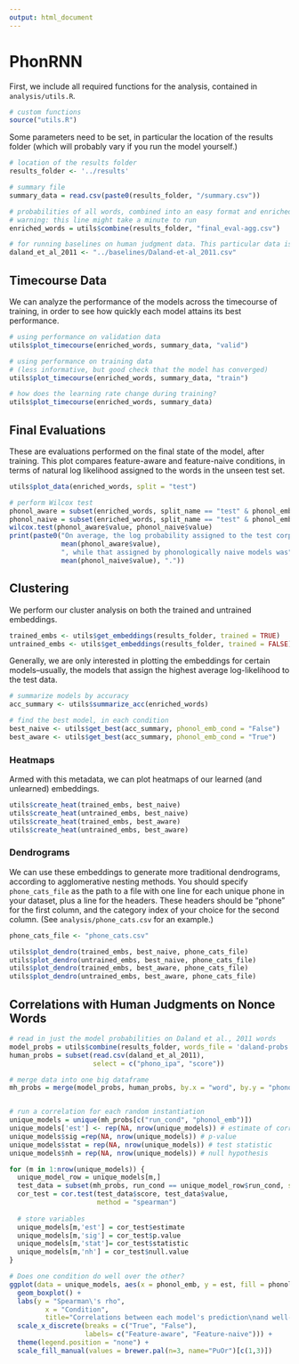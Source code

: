 ```yaml
---
output: html_document
---
```

# PhonRNN

First, we include all required functions for the analysis, contained in `analysis/utils.R`.

```r
# custom functions
source("utils.R")
```

Some parameters need to be set, in particular the location of the results folder (which will probably vary if you run the model yourself.)

```r
# location of the results folder
results_folder <- '../results'

# summary file
summary_data = read.csv(paste0(results_folder, "/summary.csv"))

# probabilities of all words, combined into an easy format and enriched with summary results as well
# warning: this line might take a minute to run
enriched_words = utils$combine(results_folder, "final_eval-agg.csv")

# for running baselines on human judgment data. This particular data is available from: https://sites.google.com/site/rdaland/publications/Daland_etal_2011__AverageScores.csv?attredirects=0&d=1
daland_et_al_2011 <- "../baselines/Daland-et-al_2011.csv"

```

## Timecourse Data

We can analyze the performance of the models across the timecourse of training, in order to see how quickly each model attains its best performance.

```r
# using performance on validation data
utils$plot_timecourse(enriched_words, summary_data, "valid")

# using performance on training data
# (less informative, but good check that the model has converged)
utils$plot_timecourse(enriched_words, summary_data, "train")

# how does the learning rate change during training?
utils$plot_timecourse(enriched_words, summary_data)
```


## Final Evaluations

These are evaluations performed on the final state of the model, after training. This plot compares feature-aware and feature-naive conditions, in terms of natural log likelihood assigned to the words in the unseen test set.

```r

utils$plot_data(enriched_words, split = "test")

# perform Wilcox test
phonol_aware = subset(enriched_words, split_name == "test" & phonol_emb == "True")
phonol_naive = subset(enriched_words, split_name == "test" & phonol_emb == "False")
wilcox.test(phonol_aware$value, phonol_naive$value)
print(paste0("On average, the log probability assigned to the test corpus by phonologically aware models was ",
             mean(phonol_aware$value),
             ", while that assigned by phonologically naive models was",
             mean(phonol_naive$value), "."))

```

## Clustering

We perform our cluster analysis on both the trained and untrained embeddings.

```r
trained_embs <- utils$get_embeddings(results_folder, trained = TRUE)
untrained_embs <- utils$get_embeddings(results_folder, trained = FALSE)
```

Generally, we are only interested in plotting the embeddings for certain models--usually, the models that assign the highest average log-likelihood to the test data.

```r
# summarize models by accuracy
acc_summary <- utils$summarize_acc(enriched_words)

# find the best model, in each condition
best_naive <- utils$get_best(acc_summary, phonol_emb_cond = "False")
best_aware <- utils$get_best(acc_summary, phonol_emb_cond = "True")

```


### Heatmaps

Armed with this metadata, we can plot heatmaps of our learned (and unlearned) embeddings.

```r
utils$create_heat(trained_embs, best_naive)
utils$create_heat(untrained_embs, best_naive)
utils$create_heat(trained_embs, best_aware)
utils$create_heat(untrained_embs, best_aware)
```

### Dendrograms

We can use these embeddings to generate more traditional dendrograms, according to agglomerative nesting methods. You should specify `phone_cats_file` as the path to a file with one line for each unique phone in your dataset, plus a line for the headers. These headers should be "phone" for the first column, and the category index of your choice for the second column. (See `analysis/phone_cats.csv` for an example.)

```r
phone_cats_file <- "phone_cats.csv"

utils$plot_dendro(trained_embs, best_naive, phone_cats_file)
utils$plot_dendro(untrained_embs, best_naive, phone_cats_file)
utils$plot_dendro(trained_embs, best_aware, phone_cats_file)
utils$plot_dendro(untrained_embs, best_aware, phone_cats_file)

```

## Correlations with Human Judgments on Nonce Words

```r

# read in just the model probabilities on Daland et al., 2011 words
model_probs = utils$combine(results_folder, words_file = 'daland-probs.csv')
human_probs = subset(read.csv(daland_et_al_2011),
                     select = c("phono_ipa", "score"))

# merge data into one big dataframe
mh_probs = merge(model_probs, human_probs, by.x = "word", by.y = "phono_ipa", all=FALSE)


# run a correlation for each random instantiation
unique_models = unique(mh_probs[c("run_cond", "phonol_emb")])
unique_models['est'] <- rep(NA, nrow(unique_models)) # estimate of correlation coefficient
unique_models$sig =rep(NA, nrow(unique_models)) # p-value
unique_models$stat = rep(NA, nrow(unique_models)) # test statistic
unique_models$nh = rep(NA, nrow(unique_models)) # null hypothesis

for (m in 1:nrow(unique_models)) {
  unique_model_row = unique_models[m,]
  test_data = subset(mh_probs, run_cond == unique_model_row$run_cond, select=c("score", "value"))
  cor_test = cor.test(test_data$score, test_data$value,
                      method = "spearman")
  
  # store variables
  unique_models[m,'est'] = cor_test$estimate
  unique_models[m,'sig'] = cor_test$p.value
  unique_models[m,'stat']= cor_test$statistic
  unique_models[m,'nh'] = cor_test$null.value
}

# Does one condition do well over the other?
ggplot(data = unique_models, aes(x = phonol_emb, y = est, fill = phonol_emb)) +
  geom_boxplot() +
  labs(y = "Spearman\'s rho",
         x = "Condition",
         title="Correlations between each model's prediction\nand well-formedness scores from Daland et al. (2012)",
  scale_x_discrete(breaks = c("True", "False"),
                   labels= c("Feature-aware", "Feature-naive"))) +
  theme(legend.position = "none") +
  scale_fill_manual(values = brewer.pal(n=3, name="PuOr")[c(1,3)])

```
